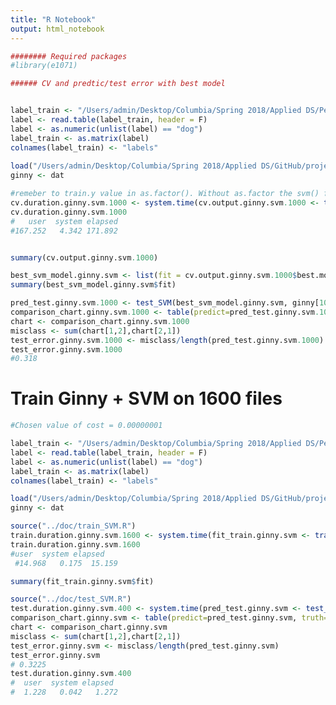 ```yaml
---
title: "R Notebook"
output: html_notebook
---
```

```r
######## Required packages
#library(e1071)

###### CV and predtic/test error with best model


label_train <- "/Users/admin/Desktop/Columbia/Spring 2018/Applied DS/Pet Images and Extracted Features - Project 2/train_label.txt"
label <- read.table(label_train, header = F)
label <- as.numeric(unlist(label) == "dog")
label_train <- as.matrix(label)
colnames(label_train) <- "labels"
  
load("/Users/admin/Desktop/Columbia/Spring 2018/Applied DS/GitHub/project-2-predictive-modelling-group-5/output/feature_data_Ginny_2000.RData")
ginny <- dat

#remeber to train.y value in as.factor(). Without as.factor the svm() function will do regression and give very different (continuous) outputs
cv.duration.ginny.svm.1000 <- system.time(cv.output.ginny.svm.1000 <- tune(svm, train.x = ginny[1:1000,], train.y = as.factor(label_train[1:1000,]), kernel = "linear", ranges = list(cost=c(.00000001, .0000001, .000001, .00001, 0.0001, 0.001, 0.01)), tunecontrol = tune.control(cross = 5)))
cv.duration.ginny.svm.1000
#   user  system elapsed 
#167.252   4.342 171.892 


summary(cv.output.ginny.svm.1000)

best_svm_model.ginny.svm <- list(fit = cv.output.ginny.svm.1000$best.model)
summary(best_svm_model.ginny.svm$fit)

pred_test.ginny.svm.1000 <- test_SVM(best_svm_model.ginny.svm, ginny[1001:2000,])
comparison_chart.ginny.svm.1000 <- table(predict=pred_test.ginny.svm.1000, truth=label_train[1001:2000,])
chart <- comparison_chart.ginny.svm.1000
misclass <- sum(chart[1,2],chart[2,1])
test_error.ginny.svm.1000 <- misclass/length(pred_test.ginny.svm.1000)
test_error.ginny.svm.1000
#0.318
```


# Train Ginny + SVM on 1600 files

```r
#Chosen value of cost = 0.00000001

label_train <- "/Users/admin/Desktop/Columbia/Spring 2018/Applied DS/Pet Images and Extracted Features - Project 2/train_label.txt"
label <- read.table(label_train, header = F)
label <- as.numeric(unlist(label) == "dog")
label_train <- as.matrix(label)
colnames(label_train) <- "labels"

load("/Users/admin/Desktop/Columbia/Spring 2018/Applied DS/GitHub/project-2-predictive-modelling-group-5/output/feature_data_Ginny_2000.RData")
ginny <- dat

source("../doc/train_SVM.R")
train.duration.ginny.svm.1600 <- system.time(fit_train.ginny.svm <- train_SVM(ginny[1:1600,], label_train[1:1600,], par = 0.00000001))
train.duration.ginny.svm.1600
#user  system elapsed 
 #14.968   0.175  15.159 

summary(fit_train.ginny.svm$fit)

source("../doc/test_SVM.R")
test.duration.ginny.svm.400 <- system.time(pred_test.ginny.svm <- test_SVM(fit_train.ginny.svm, ginny[1601:2000,]))
comparison_chart.ginny.svm <- table(predict=pred_test.ginny.svm, truth=label_train[1601:2000,])
chart <- comparison_chart.ginny.svm
misclass <- sum(chart[1,2],chart[2,1])
test_error.ginny.svm <- misclass/length(pred_test.ginny.svm)
test_error.ginny.svm
# 0.3225
test.duration.ginny.svm.400
#  user  system elapsed 
#  1.228   0.042   1.272  


```


```r

```

